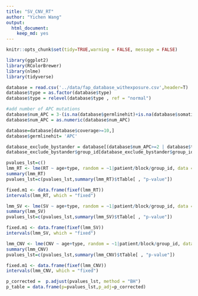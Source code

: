 ```yaml
---
title: "SV_CNV_RT"
author: "Yichen Wang"
output:   
  html_document:
    keep_md: yes
---
```


```r
knitr::opts_chunk$set(tidy=TRUE,warning = FALSE, message = FALSE)
```

```r
library(ggplot2)
library(RColorBrewer)
library(nlme)
library(tidyverse)
```

```r
database = read.csv('../data/fap_database_withexposure.csv',header=T)
database$type = as.factor(database$type)
database$type = relevel(database$type , ref = "normal")

#add number of APC mutations
database$num_APC = 3-(is.na(database$germlinehit)+is.na(database$somatic1)+is.na(database$somatic2))
database$num_APC = as.numeric(database$num_APC)

database=database[database$coverage>=10,]
database$germlinehit= 'APC'

database_exclude_bystander = database[(database$num_APC>=2 | database$type =='normal' ),]
database_exclude_bystander$group_id[database_exclude_bystander$group_id=='normal'] = database_exclude_bystander$sample[database_exclude_bystander$group_id=='normal']
```

```r
pvalues_lst=c()
lmm_RT <- lme(RT ~ age+type, random = ~1|patient/block/group_id, data = database_exclude_bystander, method = "ML")
summary(lmm_RT)
pvalues_lst=c(pvalues_lst,summary(lmm_RT)$tTable[ , "p-value"])

fixed.m1 <- data.frame(fixef(lmm_RT))
intervals(lmm_RT, which = "fixed")
```

```r
lmm_SV <- lme(SV ~ age+type, random = ~1|patient/block/group_id, data = database_exclude_bystander, method = "ML")
summary(lmm_SV)
pvalues_lst=c(pvalues_lst,summary(lmm_SV)$tTable[ , "p-value"])

fixed.m1 <- data.frame(fixef(lmm_SV))
intervals(lmm_SV, which = "fixed")

```

```r
lmm_CNV <- lme(CNV ~ age+type, random = ~1|patient/block/group_id, data = database_exclude_bystander, method = "ML")
summary(lmm_CNV)
pvalues_lst=c(pvalues_lst,summary(lmm_CNV)$tTable[ , "p-value"])

fixed.m1 <- data.frame(fixef(lmm_CNV))
intervals(lmm_CNV, which = "fixed")
```

```r
p_corrected =  p.adjust(pvalues_lst, method = "BH")
p_table = data.frame(p=pvalues_lst,p_adj=p_corrected)
```